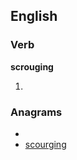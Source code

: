 
==English==

===Verb===
'''scrouging'''

# {{present participle of|[[scrouge]]}}

===Anagrams===
* {{alphagram|cgginorsu}}
* [[scourging#English|scourging]]